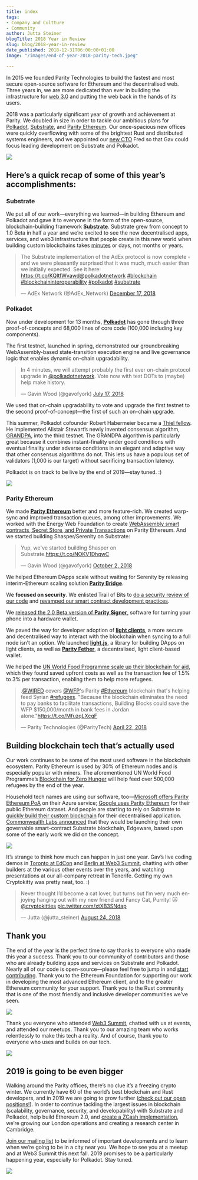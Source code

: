 ```yaml
---
title: index
tags:
- Company and Cultture
- Community
author: Jutta Steiner
blogTitle: 2018 Year in Review
slug: blog/2018-year-in-review
date_published: 2018-12-31T06:00:00+01:00
image: "/images/end-of-year-2018-parity-tech.jpeg"

---
```

In 2015 we founded Parity Technologies to build the fastest and most secure open-source software for Ethereum and the decentralised web. Three years in, we are more dedicated than ever in building the infrastructure for [web 3.0](http://gavwood.com/web3lt.html) and putting the web back in the hands of its users.

2018 was a particularly significant year of growth and achievement at Parity. We doubled in size in order to tackle our ambitious plans for [Polkadot](https://polkadot.network/), [Substrate](https://parity.io/substrate), and [Parity Ethereum](https://parity.io/ethereum). Our once-spacious new offices were quickly overflowing with some of the brightest Rust and distributed systems engineers, and we appointed our [new CTO](https://www.parity.io/new-cto/) Fred so that Gav could focus leading development on Substrate and Polkadot.

![](/images/parity-tech-offices.jpeg)

## Here’s a quick recap of some of this year’s accomplishments:

### Substrate

We put all of our work—everything we learned—in building Ethereum and Polkadot and gave it to everyone in the form of the open-source, blockchain-building framework [**Substrate**](https://parity.io/substrate). Substrate grew from concept to 1.0 Beta in half a year and we’re excited to see the new decentralised apps, services, and web3 infrastructure that people create in this new world when building custom blockchains takes [minutes](https://techcrunch.com/2018/10/23/parity-founder-demos-substrate-live-launches-a-blockchain-in-minutes-instead-of-days-or-weeks/) or days, not months or years.

<blockquote class="twitter-tweet"><p lang="en" dir="ltr">Тhe Substrate implementation of the AdEx protocol is now complete - and we were pleasantly surprised that it was much, much easier than we initially expected. See it here: <a href="https://t.co/KQltfWvawd">https://t.co/KQltfWvawd</a><a href="[https://twitter.com/polkadotnetwork?ref_src=twsrc%5Etfw](https://twitter.com/polkadotnetwork?ref_src=twsrc%5Etfw "https://twitter.com/polkadotnetwork?ref_src=twsrc%5Etfw")">@polkadotnetwork</a> <a href="[https://twitter.com/hashtag/blockchain?src=hash&ref_src=twsrc%5Etfw](https://twitter.com/hashtag/blockchain?src=hash&ref_src=twsrc%5Etfw "https://twitter.com/hashtag/blockchain?src=hash&ref_src=twsrc%5Etfw")">#blockchain</a> <a href="[https://twitter.com/hashtag/blockchaininteroperability?src=hash&ref_src=twsrc%5Etfw](https://twitter.com/hashtag/blockchaininteroperability?src=hash&ref_src=twsrc%5Etfw "https://twitter.com/hashtag/blockchaininteroperability?src=hash&ref_src=twsrc%5Etfw")">#blockchaininteroperability</a> <a href="[https://twitter.com/hashtag/polkadot?src=hash&ref_src=twsrc%5Etfw](https://twitter.com/hashtag/polkadot?src=hash&ref_src=twsrc%5Etfw "https://twitter.com/hashtag/polkadot?src=hash&ref_src=twsrc%5Etfw")">#polkadot</a> <a href="[https://twitter.com/hashtag/substrate?src=hash&ref_src=twsrc%5Etfw](https://twitter.com/hashtag/substrate?src=hash&ref_src=twsrc%5Etfw "https://twitter.com/hashtag/substrate?src=hash&ref_src=twsrc%5Etfw")">#substrate</a></p>— AdEx Network (@AdEx_Network) <a href="[https://twitter.com/AdEx_Network/status/1074677112244748288?ref_src=twsrc%5Etfw](https://twitter.com/AdEx_Network/status/1074677112244748288?ref_src=twsrc%5Etfw "https://twitter.com/AdEx_Network/status/1074677112244748288?ref_src=twsrc%5Etfw")">December 17, 2018</a></blockquote>

### Polkadot

Now under development for 13 months, [**Polkadot**](https://polkadot.network/) has gone through three proof-of-concepts and 68,000 lines of core code (100,000 including key components).

The first testnet, launched in spring, demonstrated our groundbreaking WebAssembly-based state-transition execution engine and live governance logic that enables dynamic on-chain upgradability.

<blockquote class="twitter-tweet"><p lang="en" dir="ltr">In 4 minutes, we will attempt probably the first ever on-chain protocol upgrade in <a href="[https://twitter.com/polkadotnetwork?ref_src=twsrc%5Etfw](https://twitter.com/polkadotnetwork?ref_src=twsrc%5Etfw "https://twitter.com/polkadotnetwork?ref_src=twsrc%5Etfw")">@polkadotnetwork</a>. Vote now with test DOTs to (maybe) help make history.</p>&mdash; Gavin Wood (@gavofyork) <a href="[https://twitter.com/gavofyork/status/1019270488462450689?ref_src=twsrc%5Etfw](https://twitter.com/gavofyork/status/1019270488462450689?ref_src=twsrc%5Etfw "https://twitter.com/gavofyork/status/1019270488462450689?ref_src=twsrc%5Etfw")">July 17, 2018</a></blockquote>

We used that on-chain upgradability to vote and upgrade the first testnet to the second proof-of-concept—the first of such an on-chain upgrade.

This summer, Polkadot cofounder Robert Habermeier became a [Thiel fellow](https://www.parity.io/polkadot-co-founder-robert-habermeier-named-2018-thiel-fellow/). He implemented Alistair Stewart’s newly invented consensus algorithm, [GRANDPA](https://medium.com/polkadot-network/grandpa-block-finality-in-polkadot-an-introduction-part-1-d08a24a021b5), into the third testnet. The GRANDPA algorithm is particularly great because it combines instant-finality under good conditions with eventual finality under adverse conditions in an elegant and adaptive way that other consensus algorithms do not. This lets us have a populous set of validators (1,000 is our target) without sacrificing transaction latency.

Polkadot is on track to be live by the end of 2019—stay tuned. :)

![](/images/maciej-coding.jpeg)

### Parity Ethereum

We made [**Parity Ethereum**](https://parity.io/ethereum) better and more feature-rich. We created warp-sync and improved transaction queues, among other improvements. We worked with the Energy Web Foundation to create [WebAssembly smart contracts, Secret Store, and Private Transactions](https://www.parity.io/private-transactions-webassembly-and-permissioning-new-features-energy-web-foundation-blockchain-for-energy/) on Parity Ethereum. And we started building Shasper/Serenity on Substrate:

<blockquote class="twitter-tweet"><p lang="en" dir="ltr">Yup, we&#39;ve started building Shasper on Substrate.<a href="https://t.co/NOKV1DhqwC">https://t.co/NOKV1DhqwC</a></p>&mdash; Gavin Wood (@gavofyork) <a href="[https://twitter.com/gavofyork/status/1047083534647742464?ref_src=twsrc%5Etfw](https://twitter.com/gavofyork/status/1047083534647742464?ref_src=twsrc%5Etfw "https://twitter.com/gavofyork/status/1047083534647742464?ref_src=twsrc%5Etfw")">October 2, 2018</a></blockquote>

We helped Ethereum DApps scale without waiting for Serenity by releasing interim-Ethereum scaling solution [**Parity Bridge**](https://www.parity.io/bridging-the-dapp-scaling-now-with-parity-bridge/).

We **focused on security**. We enlisted Trail of Bits to [do a security review of our code](https://www.parity.io/parity-completes-trail-of-bits-security-review/) and [revamped our smart contract development practices](https://www.parity.io/new-smart-contract-development-processes/).

We [released the 2.0 Beta version of **Parity Signer**,](https://www.parity.io/send-transactions-with-mycrypto-beta-and-parity-signer/) software for turning your phone into a hardware wallet.

We paved the way for developer adoption of [**light clients**](https://www.parity.io/what-is-a-light-client/), a more secure and decentralised way to interact with the blockchain when syncing to a full node isn’t an option. We launched [**light.js**](https://www.parity.io/light-js-how-to-build-your-dapp-on-a-light-client/), a library for building DApps on light clients, as well as [**Parity Fether**](https://www.parity.io/parity-fether-alpha-is-here-a-decentralised-light-client-based-wallet/), a decentralised, light client-based wallet.

We helped the [UN World Food Programme scale up their blockchain for aid](https://www.parity.io/fighting-hunger-with-blockchain/), which they found saved upfront costs as well as the transaction fee of 1.5% to 3% per transaction, enabling them to help more refugees.

<blockquote class="twitter-tweet"><p lang="en" dir="ltr">.<a href="[https://twitter.com/WIRED?ref_src=twsrc%5Etfw](https://twitter.com/WIRED?ref_src=twsrc%5Etfw "https://twitter.com/WIRED?ref_src=twsrc%5Etfw")">@WIRED</a> covers <a href="[https://twitter.com/WFP?ref_src=twsrc%5Etfw](https://twitter.com/WFP?ref_src=twsrc%5Etfw "https://twitter.com/WFP?ref_src=twsrc%5Etfw")">@WFP</a>&#39;s Parity <a href="[https://twitter.com/hashtag/Ethereum?src=hash&amp;ref_src=twsrc%5Etfw](https://twitter.com/hashtag/Ethereum?src=hash&amp;ref_src=twsrc%5Etfw "https://twitter.com/hashtag/Ethereum?src=hash&amp;ref_src=twsrc%5Etfw")">#Ethereum</a> blockchain that&#39;s helping feed Syrian <a href="[https://twitter.com/hashtag/refugees?src=hash&amp;ref_src=twsrc%5Etfw](https://twitter.com/hashtag/refugees?src=hash&amp;ref_src=twsrc%5Etfw "https://twitter.com/hashtag/refugees?src=hash&amp;ref_src=twsrc%5Etfw")">#refugees</a>. &quot;Because the blockchain eliminates the need to pay banks to facilitate transactions, Building Blocks could save the WFP $150,000/month in bank fees in Jordan alone.&quot;<a href="https://t.co/MfuzqLXcgF">https://t.co/MfuzqLXcgF</a></p>&mdash; Parity Technologies (@ParityTech) <a href="[https://twitter.com/ParityTech/status/988013164150296579?ref_src=twsrc%5Etfw](https://twitter.com/ParityTech/status/988013164150296579?ref_src=twsrc%5Etfw "https://twitter.com/ParityTech/status/988013164150296579?ref_src=twsrc%5Etfw")">April 22, 2018</a></blockquote>

## Building blockchain tech that’s actually used

Our work continues to be some of the most used software in the blockchain ecosystem. Parity Ethereum is used by 30% of Ethereum nodes and is especially popular with miners. The aforementioned UN World Food Programme’s [Blockchain for Zero Hunger](https://www.parity.io/fighting-hunger-with-blockchain/) will help feed over 500,000 refugees by the end of the year.

Household tech names are using our software, too—[Microsoft offers Parity Ethereum PoA](https://docs.microsoft.com/en-us/azure/blockchain/templates/ethereum-poa-deployment) on their Azure service; [Google uses Parity Ethereum](https://twitter.com/ParityTech/status/1036528227832029184) for their public Ethereum dataset. And people are starting to rely on Substrate to [quickly build their custom blockchain](https://twitter.com/AdEx_Network/status/1074677112244748288) for their decentralised application. [Commonwealth Labs announced](https://medium.com/commonwealth-labs/meet-edgeware-25e881e4a37e) that they would be launching their own governable smart-contract Substrate blockchain, Edgeware, based upon some of the early work we did on the concept.

![](/images/jutta-at-web3-summit.jpeg)

It’s strange to think how much can happen in just one year. Gav’s live coding demos in [Toronto at EdCon](https://www.youtube.com/watch?v=VsZuDJMmVPY&t=24706s) and [Berlin at Web3 Summit](https://www.youtube.com/watch?v=0IoUZdDi5Is), chatting with other builders at the various other events over the years, and watching presentations at our all-company retreat in Tenerife. Getting my own Cryptokitty was pretty neat, too. :)

<blockquote class="twitter-tweet"><p lang="en" dir="ltr">Never thought I’d become a cat lover, but turns out I’m very much enjoying hanging out with my new friend and Fancy Cat, Purrity! 😻<a href="[https://twitter.com/CryptoKitties?ref_src=twsrc%5Etfw](https://twitter.com/CryptoKitties?ref_src=twsrc%5Etfw "https://twitter.com/CryptoKitties?ref_src=twsrc%5Etfw")">@cryptokitties</a> <a href="https://t.co/xtXB3SNdap">pic.twitter.com/xtXB3SNdap</a></p>&mdash; Jutta (@jutta_steiner) <a href="[https://twitter.com/jutta_steiner/status/1032971194344120320?ref_src=twsrc%5Etfw](https://twitter.com/jutta_steiner/status/1032971194344120320?ref_src=twsrc%5Etfw "https://twitter.com/jutta_steiner/status/1032971194344120320?ref_src=twsrc%5Etfw")">August 24, 2018</a></blockquote> 

## Thank you

The end of the year is the perfect time to say thanks to everyone who made this year a success. Thank you to our community of contributors and those who are already building apps and services on Substrate and Polkadot. Nearly all of our code is open-source—please feel free to jump in and [start contributing](https://github.com/paritytech). Thank you to the Ethereum Foundation for supporting our work in developing the most advanced Ethereum client, and to the greater Ethereum community for your support. Thank you to the Rust community that is one of the most friendly and inclusive developer communities we’ve seen.

![](/images/fabian-devcon-meetup-1.jpeg)

Thank you everyone who attended [Web3 Summit](https://web3summit.com/), chatted with us at events, and attended our meetups. Thank you to our amazing team who works relentlessly to make this tech a reality. And of course, thank you to everyone who uses and builds on our tech.

![](/images/moods-annefreitag-77-1.jpeg)

## 2019 is going to be even bigger

Walking around the Parity offices, there’s no clue it’s a freezing crypto winter. We currently have 60 of the world’s best blockchain and Rust developers, and in 2019 we are going to grow further ([check out our open positions!](https://parity.io/jobs)). In order to continue tackling the largest issues in blockchain (scalability, governance, security, and developability) with Substrate and Polkadot, help build Ethereum 2.0, and [create a ZCash implementation](https://twitter.com/ParityTech/status/1057242414220500992), we’re growing our London operations and creating a research center in Cambridge.

[Join our mailing list](http://parity.io/newsletter/) to be informed of important developments and to learn when we’re going to be in a city near you. We hope to see you at a meetup and at Web3 Summit this next fall. 2019 promises to be a particularly happening year, especially for Polkadot. Stay tuned.

![](/images/web3-summit-gav-fred-adrian.jpeg)